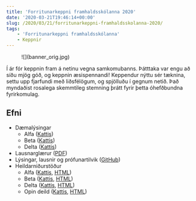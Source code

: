 ```yaml
---
title: 'Forritunarkeppni framhaldsskólanna 2020'
date: '2020-03-21T19:46:14+00:00'
slug: /2020/03/21/forritunarkeppni-framhaldsskolanna-2020/
tags:
    - 'Forritunarkeppni framhaldsskólanna'
    - Keppnir
---
```


<figure>
    ![](banner_orig.jpg)
</figure>

Í ár fór keppnin fram á netinu vegna samkomubanns. Þátttaka var engu að síðu
mjög góð, og keppnin æsispennandi! Keppendur nýttu sér tæknina, settu upp
fjarfundi með liðsfélögum, og spjölluðu í gegnum netið. Það myndaðist rosalega
skemmtileg stemning þrátt fyrir þetta óhefðbundna fyrirkomulag.

## Efni

- Dæmalýsingar 
    - Alfa ([Kattis](https://iceland-alfa20.kattis.com/problems))
    - Beta ([Kattis](https://iceland-beta20.kattis.com/problems))
    - Delta ([Kattis](https://iceland-delta20.kattis.com/problems))
- Lausnarglærur ([PDF](/fk2020/fk_2020_solution_slides.pdf))
- Lýsingar, lausnir og prófunartilvik ([GitHub](https://github.com/ForritunarkeppniFramhaldsskolanna/Keppnir/tree/master/2020))
- Heildarniðurstöður 
    - Alfa ([Kattis](https://iceland-alfa20.kattis.com/standings), [HTML](/fk2020/alfa2020.html))
    - Beta ([Kattis](https://iceland-beta20.kattis.com/standings), [HTML](/fk2020/beta2020.html))
    - Delta ([Kattis](https://iceland-delta20.kattis.com/standings), [HTML](/fk2020/delta2020.html))
    - Opin deild ([Kattis](https://iceland.kattis.com/contests/fk2020open), [HTML](/fk2020/open2020.html))
